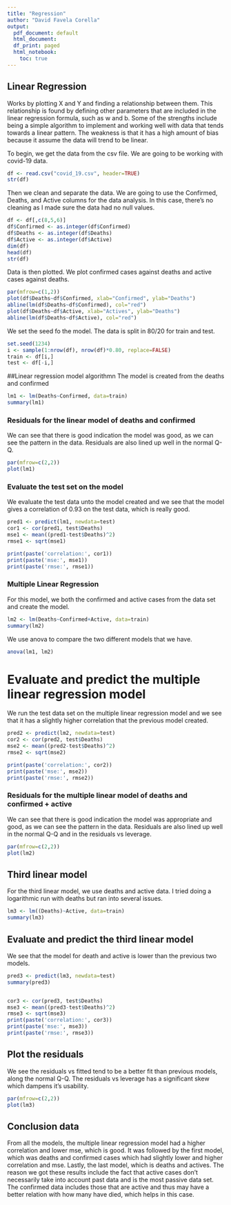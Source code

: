 ```yaml
---
title: "Regression"
author: "David Favela Corella"
output: 
  pdf_document: default
  html_document:
  df_print: paged
  html_notebook:
    toc: true
---
```


## Linear Regression

Works by plotting X and Y and finding a relationship between them. This relationship is found by defining other parameters that are included in the linear regression formula, such as w and b. Some of the strengths include being a simple algorithm to implement and working well with data that tends towards a linear pattern. The weakness is that it has a high amount of bias because it assume the data will trend to be linear.

To begin, we get the data from the csv file. We are going to be working with covid-19 data.

```r
df <- read.csv("covid_19.csv", header=TRUE)
str(df)
```

Then we clean and separate the data. We are going to use the Confirmed, Deaths, and Active columns for the data analysis. In this case, there's no cleaning as I made sure the data had no null values.

```r
df <- df[,c(8,5,6)]
df$Confirmed <- as.integer(df$Confirmed)
df$Deaths <- as.integer(df$Deaths)
df$Active <- as.integer(df$Active)
dim(df)
head(df)
str(df)

```

Data is then plotted. We plot confirmed cases against deaths and active cases against deaths.

```r
par(mfrow=c(1,2))
plot(df$Deaths~df$Confirmed, xlab="Confirmed", ylab="Deaths")
abline(lm(df$Deaths~df$Confirmed), col="red")
plot(df$Deaths~df$Active, xlab="Actives", ylab="Deaths")
abline(lm(df$Deaths~df$Active), col="red")
```

We set the seed fo the model. The data is split in 80/20 for train and test.

```r
set.seed(1234)
i <- sample(1:nrow(df), nrow(df)*0.80, replace=FALSE)
train <- df[i,]
test <- df[-i,]

```

##Linear regression model algorithmn
The model is created from the deaths and confirmed

```r
lm1 <- lm(Deaths~Confirmed, data=train)
summary(lm1)
```
### Residuals for the linear model of deaths and confirmed
We can see that there is good indication the model was good, as we can see the pattern in the data.
Residuals are also lined up well in the normal Q-Q.

```r
par(mfrow=c(2,2))
plot(lm1)
```
### Evaluate the test set on the model

We evaluate the test data unto the model created and we see that the model gives a correlation of 0.93 on the test data, which is really good.

```r
pred1 <- predict(lm1, newdata=test)
cor1 <- cor(pred1, test$Deaths)
mse1 <- mean((pred1-test$Deaths)^2) 
rmse1 <- sqrt(mse1)

print(paste('correlation:', cor1))
print(paste('mse:', mse1))
print(paste('rmse:', rmse1))
```

### Multiple Linear Regression
For this model, we both the confirmed and active cases from the data set and create the model.

```r
lm2 <- lm(Deaths~Confirmed+Active, data=train)
summary(lm2)
```
We use anova to compare the two different models that we have.

```r
anova(lm1, lm2)
```

# Evaluate and predict the multiple linear regression model
We run the test data set on the multiple linear regression model and we see that it has a slightly higher correlation that the previous model created.

```r
pred2 <- predict(lm2, newdata=test)
cor2 <- cor(pred2, test$Deaths)
mse2 <- mean((pred2-test$Deaths)^2) 
rmse2 <- sqrt(mse2)

print(paste('correlation:', cor2))
print(paste('mse:', mse2))
print(paste('rmse:', rmse2))
```
### Residuals for the multiple linear model of deaths and confirmed + active
We can see that there is good indication the model was appropriate and good, as we can see the pattern in the data.
Residuals are also lined up well in the normal Q-Q and in the residuals vs leverage.

```r
par(mfrow=c(2,2))
plot(lm2)
```

## Third linear model
For the third linear model, we use deaths and active data. I tried doing a logarithmic run with deaths but ran into several issues.

```r
lm3 <- lm((Deaths)~Active, data=train)
summary(lm3)
```

## Evaluate and predict the third linear model
We see that the model for death and active is lower than the previous two models.

```r
pred3 <- predict(lm3, newdata=test)
summary(pred3)


cor3 <- cor(pred3, test$Deaths)
mse3 <- mean((pred3-test$Deaths)^2) 
rmse3 <- sqrt(mse3)
print(paste('correlation:', cor3))
print(paste('mse:', mse3))
print(paste('rmse:', rmse3))
```
## Plot the residuals
We see the residuals vs fitted tend to be a better fit than previous models, along the normal Q-Q. The residuals vs leverage has a significant skew which dampens it's usability.

```r
par(mfrow=c(2,2))
plot(lm3)

```
## Conclusion data

From all the models, the multiple linear regression model had a higher correlation and lower mse, which is good. It was followed by the first model, which was deaths and confirmed cases which had slightly lower and higher correlation and mse. Lastly, the last model, which is deaths and actives. The reason we got these results include the fact that active cases don't necessarily take into account past data and is the most passive data set. The confirmed data includes those that are active and thus may have a better relation with how many have died, which helps in this case.
